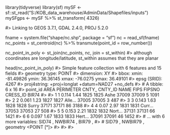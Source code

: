 library(tidyverse)
library(sf)
mySF <- sf::st_read("S:/KOB_data_warehouse/AdminData/Shapefiles/inputs")
mySFgps <- mySF %>% st_transform( 4326)

#> Linking to GEOS 3.7.1, GDAL 2.4.0, PROJ 5.2.0



fname = system.file("shape/nc.shp", package = "sf")
nc = read_sf(fname)
nc_points = st_centroid(nc) %>% 
  transmute(point_id = row_number())

nc_point_in_poly <- st_join(nc_points, nc, join = st_within)
#> although coordinates are longitude/latitude, st_within assumes that they are planar

head(nc_point_in_poly)
#> Simple feature collection with 6 features and 15 fields
#> geometry type:  POINT
#> dimension:      XY
#> bbox:           xmin: -81.49826 ymin: 36.36145 xmax: -76.0275 ymax: 36.49101
#> epsg (SRID):    4267
#> proj4string:    +proj=longlat +datum=NAD27 +no_defs
#> # A tibble: 6 x 16
#>   point_id  AREA PERIMETER CNTY_ CNTY_ID NAME  FIPS  FIPSNO CRESS_ID BIR74
#>      <int> <dbl>     <dbl> <dbl>   <dbl> <chr> <chr>  <dbl>    <int> <dbl>
#> 1        1 0.114      1.44  1825    1825 Ashe  37009  37009        5  1091
#> 2        2 0.061      1.23  1827    1827 Alle… 37005  37005        3   487
#> 3        3 0.143      1.63  1828    1828 Surry 37171  37171       86  3188
#> 4        4 0.07       2.97  1831    1831 Curr… 37053  37053       27   508
#> 5        5 0.153      2.21  1832    1832 Nort… 37131  37131       66  1421
#> 6        6 0.097      1.67  1833    1833 Hert… 37091  37091       46  1452
#> # … with 6 more variables: SID74 <dbl>, NWBIR74 <dbl>, BIR79 <dbl>,
#> #   SID79 <dbl>, NWBIR79 <dbl>, geometry <POINT [°]>
#> 
#> 
#> 

